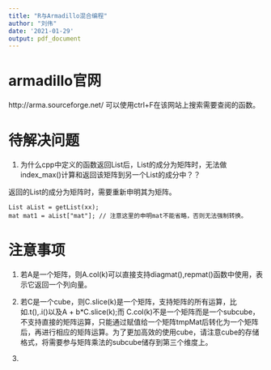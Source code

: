 ```yaml
---
title: "R与Armadillo混合编程"
author: "刘伟"
date: '2021-01-29'
output: pdf_document
---
```


# armadillo官网
  http://arma.sourceforge.net/
  可以使用ctrl+F在该网站上搜索需要查阅的函数。


# 待解决问题

1) 为什么cpp中定义的函数返回List后，List的成分为矩阵时，无法做index_max()计算和返回该矩阵到另一个List的成分中？？

返回的List的成分为矩阵时，需要重新申明其为矩阵。
```Rmd
List aList = getList(xx);
mat mat1 = aList["mat"]; // 注意这里的申明mat不能省略，否则无法强制转换。

```

# 注意事项

1) 若A是一个矩阵，则A.col(k)可以直接支持diagmat(),repmat()函数中使用，表示它返回一个列向量。

2) 若C是一个cube，则C.slice(k)是一个矩阵，支持矩阵的所有运算，比如.t(),.i()以及A + b*C.slice(k);而
C.col(k)不是一个矩阵而是一个subcube，不支持直接的矩阵运算，只能通过赋值给一个矩阵tmpMat后转化为一个矩阵后，再进行相应的矩阵运算。为了更加高效的使用cube，请注意cube的存储格式，将需要参与矩阵乘法的subcube储存到第三个维度上。

3) 